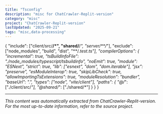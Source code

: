 ```yaml
---
title: "Tsconfig"
description: "misc for ChatCrawler-Replit-version"
category: "misc"
project: "ChatCrawler-Replit-version"
lastUpdated: "2025-09-21"
tags: "misc,data-processing"
---
```


{
  "include": ["client/src/**/*", "shared/**/*", "server/**/*"],
  "exclude": ["node_modules", "build", "dist", "**/*.test.ts"],
  "compilerOptions": {
    "incremental": true,
    "tsBuildInfoFile": "./node_modules/typescript/tsbuildinfo",
    "noEmit": true,
    "module": "ESNext",
    "strict": true,
    "lib": ["esnext", "dom", "dom.iterable"],
    "jsx": "preserve",
    "esModuleInterop": true,
    "skipLibCheck": true,
    "allowImportingTsExtensions": true,
    "moduleResolution": "bundler",
    "baseUrl": ".",
    "types": ["node", "vite/client"],
    "paths": {
      "@/*": ["./client/src/*"],
      "@shared/*": ["./shared/*"]
    }
  }
}


---
*This content was automatically extracted from ChatCrawler-Replit-version. For the most up-to-date information, refer to the source project.*
